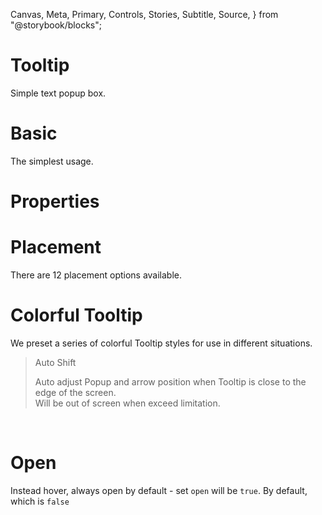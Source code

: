  Canvas,
  Meta,
  Primary,
  Controls,
  Stories,
  Subtitle,
  Source,
} from "@storybook/blocks";

<Meta of={TooltipStories} />

<h1 style={{ fontSize: "3rem" }}>Tooltip</h1>

Simple text popup box.

# Basic

The simplest usage.

<Canvas of={TooltipStories.Basic} />

# Properties

<Controls of={TooltipStories.Basic} />

# Placement

There are 12 placement options available.

<Canvas of={TooltipStories.Placement} />

# Colorful Tooltip

We preset a series of colorful Tooltip styles for use in different situations.

<Canvas of={TooltipStories.Color} />

> <Subtitle>Auto Shift</Subtitle>
>
> Auto adjust Popup and arrow position when Tooltip is close to the edge of the screen. <br />
> Will be out of screen when exceed limitation.

<br />

# Open

Instead hover, always open by default - set `open` will be `true`. By default, which is `false`

<Canvas of={TooltipStories.Open} />
